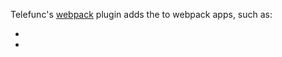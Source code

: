 
Telefunc's [webpack](https://webpack.js.org) plugin adds the <Link text="Telefunc Transformer" href="/transformer" /> to webpack apps, such as:
 - <Link href="/next" />
 - <Link href="/nuxt" />
